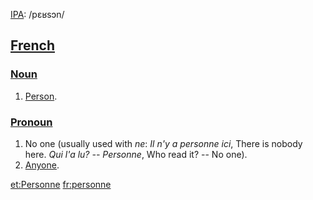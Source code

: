 [[w:IPA|IPA]]: /pɛʁsɔn/

==[[French]]==

===[[Noun]]===
#[[Person]].

===[[Pronoun]]===
#No one (usually used with ''ne'': ''Il n'y a personne ici'', There is nobody here.  ''Qui l'a lu? -- Personne'', Who read it? -- No one).
#[[Anyone]].

[[et:Personne]]
[[fr:personne]]